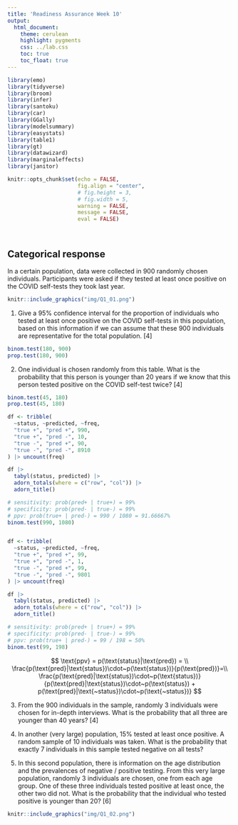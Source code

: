 ```yaml
---
title: 'Readiness Assurance Week 10'
output:
  html_document:
    theme: cerulean
    highlight: pygments
    css: ../lab.css
    toc: true
    toc_float: true
---
```



```r
library(emo)
library(tidyverse)
library(broom)
library(infer)
library(santoku)
library(car)
library(GGally)
library(modelsummary)
library(easystats)
library(table1)
library(gt)
library(datawizard)
library(marginaleffects)
library(janitor)

knitr::opts_chunk$set(echo = FALSE,
                      fig.align = "center", 
                      # fig.height = 3, 
                      # fig.width = 5,
                      warning = FALSE, 
                      message = FALSE, 
                      eval = FALSE)




```

## Categorical response

In a certain population, data were collected in 900 randomly chosen individuals. Participants were asked if they tested at least once positive on the COVID self-tests they took last year.




```r
knitr::include_graphics("img/Q1_01.png")
```


1. Give a 95% confidence interval for the proportion of individuals who tested at least once positive on the COVID self-tests in this population, based on this information if we can assume that these 900 individuals are representative for the total population. [4]

```r

binom.test(180, 900)
prop.test(180, 900)

```


2. One individual is chosen randomly from this table. What is the probability that this person is younger than 20 years if we know that this person tested positive on the COVID self-test twice? [4]

```r

binom.test(45, 180)
prop.test(45, 180)

df <- tribble(
  ~status, ~predicted, ~freq, 
  "true +", "pred +", 990, 
  "true +", "pred -", 10, 
  "true -", "pred +", 90, 
  "true -", "pred -", 8910 
) |> uncount(freq)

df |> 
  tabyl(status, predicted) |> 
  adorn_totals(where = c("row", "col")) |> 
  adorn_title()

# sensitivity: prob(pred+ | true+) = 99%
# specificity: prob(pred- | true-) = 99%
# ppv: prob(true+ | pred-) = 990 / 1080 = 91.66667%
binom.test(990, 1080)


df <- tribble(
  ~status, ~predicted, ~freq, 
  "true +", "pred +", 99, 
  "true +", "pred -", 1, 
  "true -", "pred +", 99, 
  "true -", "pred -", 9801 
) |> uncount(freq)

df |> 
  tabyl(status, predicted) |> 
  adorn_totals(where = c("row", "col")) |> 
  adorn_title()

# sensitivity: prob(pred+ | true+) = 99%
# specificity: prob(pred- | true-) = 99%
# ppv: prob(true+ | pred-) = 99 / 198 = 50%
binom.test(99, 198)

```

$$
\text{ppv} = p(\text{status}|\text{pred}) = \\
\frac{p(\text{pred}|\text{status})\cdot~p(\text{status})}{p(\text{pred})}=\\
\frac{p(\text{pred}|\text{status})\cdot~p(\text{status})}{p(\text{pred}|\text{status})\cdot~p(\text{status}) + p(\text{pred}|\text{~status})\cdot~p(\text{~status})}
$$





3. From the 900 individuals in the sample, randomly 3 individuals were chosen for in-depth interviews. What is the probability that all three are younger than 40 years? [4]


4. In another (very large) population, 15% tested at least once positive. A random sample of 10 individuals was taken. What is the probability that exactly 7 individuals in this sample tested negative on all tests?

5. In this second population, there is information on the age distribution and the prevalences of negative / positive testing. From this very large population, randomly 3 individuals are chosen, one from each age group. One of these three individuals tested positive at least once, the other two did not. What is the probability that the individual who tested positive is younger than 20? [6]



```r
knitr::include_graphics("img/Q1_02.png")
```




